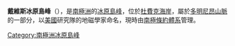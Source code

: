 {{Coord|85|37|S|166|36|E|source:GNIS|display=title}}

'''戴維斯冰原島峰'''（{{lang-en|Davis Nunataks}}），是[[南極洲|南極洲]]的[[冰原島峰|冰原島峰]]，位於[[杜費克海岸|杜費克海岸]]，屬於[[多明尼昂山脈|多明尼昂山脈]]的一部分，以[[美國|美國]]研究隊的地磁學家命名，現時由[[南極條約體系|南極條約體系]]管理。

{{DEFAULTSORT:Davis Nunataks}}
[[Category:南極洲冰原島峰|Category:南極洲冰原島峰]]


{{DufekCoast-geo-stub}}